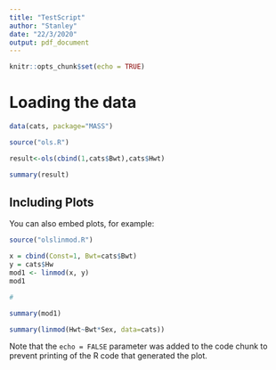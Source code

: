 ```yaml
---
title: "TestScript"
author: "Stanley"
date: "22/3/2020"
output: pdf_document
---
```


```r
knitr::opts_chunk$set(echo = TRUE)
```

# Loading the data
```r
data(cats, package="MASS")

source("ols.R")

result<-ols(cbind(1,cats$Bwt),cats$Hwt)

summary(result)

```

## Including Plots

You can also embed plots, for example:

```r
source("olslinmod.R")

x = cbind(Const=1, Bwt=cats$Bwt)
y = cats$Hw
mod1 <- linmod(x, y)
mod1

# 

summary(mod1)
```

```r
summary(linmod(Hwt~Bwt*Sex, data=cats))
```

Note that the `echo = FALSE` parameter was added to the code chunk to prevent printing of the R code that generated the plot.
